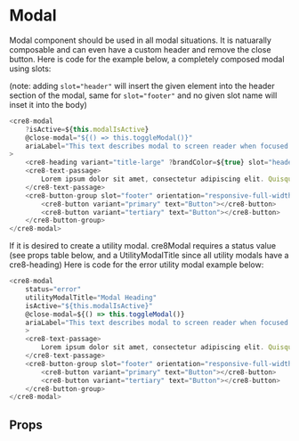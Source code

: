 

<Meta of={ModalStories} />

# Modal

Modal component should be used in all modal situations. It is natuarally composable and can even have a custom header and remove the close button.
Here is code for the example below, a completely composed modal using slots:

(note: adding `slot="header"` will insert the given element into the header section of the modal, same for `slot="footer"` and no given slot name will inset it into the body)

```js
<cre8-modal
    ?isActive=${this.modalIsActive}
    @close-modal="${() => this.toggleModal()}"
    ariaLabel="This text describes modal to screen reader when focused on"
>
    <cre8-heading variant="title-large" ?brandColor=${true} slot="header">Modal Heading</cre8-heading>
    <cre8-text-passage>
        Lorem ipsum dolor sit amet, consectetur adipiscing elit. Quisque netus nulla accumsan placerat.
    </cre8-text-passage>
    <cre8-button-group slot="footer" orientation="responsive-full-width">
        <cre8-button variant="primary" text="Button"></cre8-button>
        <cre8-button variant="tertiary" text="Button"></cre8-button>
    </cre8-button-group>
</cre8-modal>
```

<Story of={SampleModalStories.Default} meta={SampleModalStories} inline={false}/>

If it is desired to create a utility modal. cre8Modal requires a status value (see props table below, and a UtilityModalTitle since all utility modals have a cre8-heading)
Here is code for the error utility modal example below:

``` js
<cre8-modal
    status="error"
    utilityModalTitle="Modal Heading"
    isActive="${this.modalIsActive}"
    @close-modal=${() => this.toggleModal()}
    ariaLabel="This text describes modal to screen reader when focused on"
    >
    <cre8-text-passage>
        Lorem ipsum dolor sit amet, consectetur adipiscing elit. Quisque netus nulla accumsan placerat. DEFAULT DESKTOP WIDTH:544
    </cre8-text-passage>
    <cre8-button-group slot="footer" orientation="responsive-full-width">
        <cre8-button variant="primary" text="Button"></cre8-button>
        <cre8-button variant="tertiary" text="Button"></cre8-button>
    </cre8-button-group>
</cre8-modal>
```
<Story of={SampleModalStories.Error} meta={SampleModalStories} inline={false}/>

## Props

<Controls />
